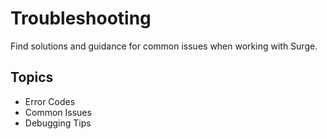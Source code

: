 # Troubleshooting

Find solutions and guidance for common issues when working with Surge.

## Topics

- Error Codes
- Common Issues
- Debugging Tips
